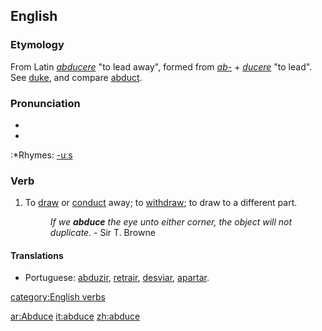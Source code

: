 ==English==

===Etymology===
From Latin ''[[abducere]]'' "to lead away", formed from ''[[ab-]]'' + ''[[ducere]]'' "to lead". See [[duke]], and compare [[abduct]].

===Pronunciation===
*{{IPA|/æbˈdus/}}
*{{SAMPA|/{b"dus/}}
:*Rhymes: [[Rhymes:English:-uːs|-uːs]]

===Verb===
{{en-verb|abduc|ing}}

# {{transitive}} {{obsolete}} To [[draw away|draw]] or [[conduct]] away; to [[withdraw]]; to draw to a different part. 
#: ''If we '''abduce''' the eye unto either corner, the object will not duplicate.'' - Sir T. Browne

====Translations====
{{top}}
* Portuguese: [[abduzir]], [[retrair]], [[desviar]], [[apartar]].
{{bottom}}
[[category:English verbs]]

[[ar:Abduce]]
[[it:abduce]]
[[zh:abduce]]
